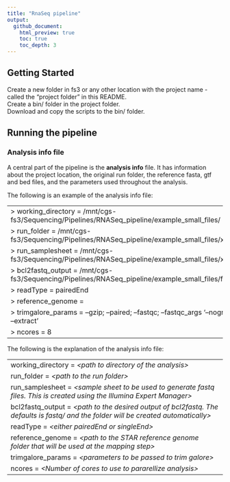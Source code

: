 ```yaml
---
title: "RnaSeq pipeline"
output:
  github_document:
    html_preview: true
    toc: true
    toc_depth: 3
---
```


## Getting Started
Create a new folder in fs3 or any other location with the project name - called the "project folder" in this README.   
Create a bin/ folder in the project folder.   
Download and copy the scripts to the bin/ folder.   

## Running the pipeline

### Analysis info file
A central part of the pipeline is the **analysis info** file. It has information about the project location, the original run folder, the reference fasta, gtf and bed files, and the parameters used throughout the analysis.

The following is an example of the analysis info file:   

--------------------------------------------------------------------------------------------------
> working_directory = /mnt/cgs-fs3/Sequencing/Pipelines/RNASeq_pipeline/example_small_files/    
> run_folder = /mnt/cgs-fs3/Sequencing/Pipelines/RNASeq_pipeline/example_small_files/xxx   
> run_samplesheet = /mnt/cgs-fs3/Sequencing/Pipelines/RNASeq_pipeline/example_small_files/xxx    
> bcl2fastq_output = /mnt/cgs-fs3/Sequencing/Pipelines/RNASeq_pipeline/example_small_files/fastq/   
> readType = pairedEnd    
> reference_genome =    
> trimgalore_params = --gzip; --paired; --fastqc; --fastqc_args '--nogroup --extract'   
> ncores = 8   
--------------------------------------------------------------------------------------------------

The following is the explanation of the analysis info file:   

--------------------------------------------------------------------------------------------------
working_directory = *\<path to directory of the analysis\>*   
run_folder = *\<path to the run folder\>*    
run_samplesheet = *\<sample sheet to be used to generate fastq files. This is created using the Illumina Expert Manager\>*    
bcl2fastq_output = *\<path to the desired output of bcl2fastq. The defaults is fastq/ and the folder will be created automatically\>*    
readType = *\<either pairedEnd or singleEnd\>*     
reference_genome = *\<path to the STAR reference genome folder that will be used at the mapping step\>*   
trimgalore_params = *\<parameters to be passed to trim galore\>*    
ncores = *\<Number of cores to use to pararellize analysis\>*    
--------------------------------------------------------------------------------------------------

 
